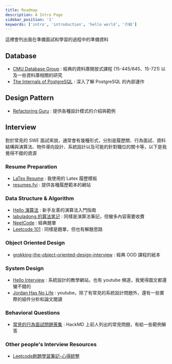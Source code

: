 ```yaml
---
title: Roadmap
description: A Intro Page
sidebar_position: '1'
keywords: ['intro', 'introduction', 'hello world', '介紹']
---
```


這裡會列出我在準備面試和學習的過程中的準備資料

## Database

- [CMU Database Group](https://db.cs.cmu.edu/) : 經典的資料庫開放式課程 (15-445/645、15-721) 以及一些資料庫相關的研究
- [The Internals of PostgreSQL](https://www.interdb.jp/pg/index.html) : 深入了解 PostgreSQL 的內部運作

## Design Pattern   

- [Refactoring Guru](https://refactoring.guru/design-patterns) : 提供各種設計模式的介紹與範例

## Interview

對於常見的 SWE 面試來說，通常會有幾種形式，分別是履歷關、行為面試、資料結構與演算法、物件導向設計、系統設計以及可能的針對職位的關卡等，以下是我覺得不錯的資源

### Resume Preparation

- [LaTex Resume](https://www.overleaf.com/latex/templates/software-engineer-resume/gqxmqsvsbdjf) : 我使用的 Latex 履歷模板
- [resumes.fyi](https://resumes.fyi/explore) : 提供各種履歷範本的網站

### Data Structure & Algorithm

- [Hello 演算法](https://www.hello-algo.com/zh-hant/chapter_hello_algo/) : 新手友善的演算法入門指南
- [labuladong 的算法笔记](https://labuladong.online/algo/) : 同樣是演算法筆記，但蠻多內容需要收費
- [NeetCode](https://neetcode.io/) : 經典題單
- [Leetcode 101](https://noworneverev.github.io/leetcode_101/) : 同樣是題單，但也有解題思路

### Object Oriented Design

- [grokking-the-object-oriented-design-interview](https://github.com/tssovi/grokking-the-object-oriented-design-interview/tree/master) : 經典 OOD 課程的紙本

### System Design

- [Hello Interview](https://www.hellointerview.com/) : 系統設計的教學網站，也有 youtube 頻道，我覺得圖文都還蠻不錯的
- [Jordan Has No Life](https://www.youtube.com/@jordanhasnolife5163) : youtube，除了有常見的系統設計問題外，還有一些實際的組件分析和論文閱讀

### Behavioral Questions

- [常見的行為面試問題蒐集](https://hackmd.io/@6PPVul2mS7OX2GuGXlUCDA/behavior_questions) : HackMD 上前人列出的常見問題，有給一些範例解答

### Other people's Interview Resources

- [Leetcode刷題學習筆記-心得統整](https://hackmd.io/@meyr543/r1skFcvgY)
